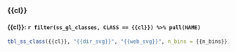 ### {{cl}}

#### {{cl}}: `r filter(ss_gl_classes, CLASS == {{cl}}) %>% pull(NAME)`

```r
tbl_ss_class({{cl}}, "{{dir_svg}}", "{{web_svg}}", n_bins = {{n_bins}})
```